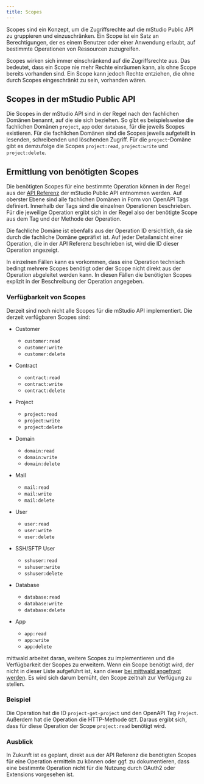 ```yaml
---
title: Scopes
---
```



Scopes sind ein Konzept, um die Zugriffsrechte auf die mStudio Public API zu gruppieren und einzuschränken.
Ein Scope ist ein Satz an Berechtigungen, der es einem Benutzer oder einer Anwendung erlaubt, auf bestimmte Operationen von Ressourcen zuzugreifen.

Scopes wirken sich immer einschränkend auf die Zugriffsrechte aus.
Das bedeutet, dass ein Scope nie mehr Rechte einräumen kann,
als ohne Scope bereits vorhanden sind.
Ein Scope kann jedoch Rechte entziehen, die ohne durch Scopes eingeschränkt zu sein, vorhanden wären.

## Scopes in der mStudio Public API

Die Scopes in der mStudio API sind in der Regel nach den fachlichen Domänen benannt, auf die sie sich beziehen.
So gibt es beispielsweise die fachlichen Domänen `project`, `app` oder `database`, für die jeweils Scopes existieren.
Für die fachlichen Domänen sind die Scopes jeweils aufgeteilt in lesenden, schreibenden und löschenden Zugriff.
Für die `project`-Domäne gibt es demzufolge die Scopes `project:read`, `project:write` und `project:delete`.

## Ermittlung von benötigten Scopes

Die benötigten Scopes für eine bestimmte Operation können in der Regel aus der [API Referenz](../../../../reference) der mStudio Public API entnommen werden.
Auf oberster Ebene sind alle fachlichen Domänen in Form von OpenAPI Tags definiert.
Innerhalb der Tags sind die einzelnen Operationen beschrieben.
Für die jeweilige Operation ergibt sich in der Regel also der benötigte Scope aus dem Tag und der Methode der Operation.

Die fachliche Domäne ist ebenfalls aus der Operation ID ersichtlich, da sie durch die fachliche Domäne gepräfixt ist.
Auf jeder Detailansicht einer Operation, die in der API Referenz beschrieben ist, wird die ID dieser Operation angezeigt.

In einzelnen Fällen kann es vorkommen, dass eine Operation technisch bedingt mehrere Scopes benötigt
oder der Scope nicht direkt aus der Operation abgeleitet werden kann.
In diesen Fällen die benötigten Scopes explizit in der Beschreibung der Operation angegeben.

### Verfügbarkeit von Scopes

Derzeit sind noch nicht alle Scopes für die mStudio API implementiert.
Die derzeit verfügbaren Scopes sind:

- Customer

  - `customer:read`
  - `customer:write`
  - `customer:delete`

- Contract

  - `contract:read`
  - `contract:write`
  - `contract:delete`

- Project

  - `project:read`
  - `project:write`
  - `project:delete`

- Domain

  - `domain:read`
  - `domain:write`
  - `domain:delete`

- Mail

  - `mail:read`
  - `mail:write`
  - `mail:delete`

- User

  - `user:read`
  - `user:write`
  - `user:delete`

- SSH/SFTP User

  - `sshuser:read`
  - `sshuser:write`
  - `sshuser:delete`

- Database

  - `database:read`
  - `database:write`
  - `database:delete`

- App

  - `app:read`
  - `app:write`
  - `app:delete`

mittwald arbeitet daran, weitere Scopes zu implementieren und die Verfügbarkeit der Scopes zu erweitern.
Wenn ein Scope benötigt wird, der nicht in dieser Liste aufgeführt ist, kann dieser [bei mittwald angefragt werden](../../../how-to/support/).
Es wird sich darum bemüht, den Scope zeitnah zur Verfügung zu stellen.

### Beispiel

Die <OperationLink operation="project-get-project" />
Operation hat die ID `project-get-project` und den OpenAPI Tag `Project`.
Außerdem hat die Operation die HTTP-Methode `GET`.
Daraus ergibt sich, dass für diese Operation der Scope `project:read` benötigt wird.

### Ausblick

In Zukunft ist es geplant, direkt aus der API Referenz die benötigten Scopes für eine Operation ermitteln zu können oder ggf. zu dokumentieren,
dass eine bestimmte Operation nicht für die Nutzung durch OAuth2 oder Extensions vorgesehen ist.
